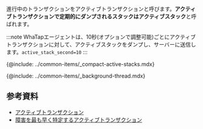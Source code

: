 進行中のトランザクションをアクティブトランザクションと呼びます。**アクティブトランザクションで定期的にダンプされるスタックはアクティブスタック**と呼ばれます。

:::note
WhaTapエージェントは、10秒(オプションで調整可能)ごとにアクティブトランザクションに対して、アクティブスタックをダンプし、サーバーに送信します。`active_stack_second=10`
:::

{@include: ../common-items/_compact-active-stacks.mdx}

{@include: ../common-items/_background-thread.mdx} 

## 参考資料

-   [アクティブトランザクション](https://brunch.co.kr/@leedongins/152)  
-   [障害を最も早く特定するアクティブトランザクション](https://brunch.co.kr/@leedongins/31)

